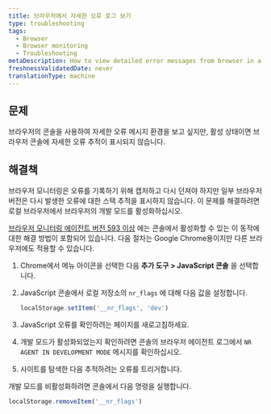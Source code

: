 ```yaml
---
title: 브라우저에서 자세한 오류 로그 보기
type: troubleshooting
tags:
  - Browser
  - Browser monitoring
  - Troubleshooting
metaDescription: How to view detailed error messages from browser in a Google Chrome console or other browsers.
freshnessValidatedDate: never
translationType: machine
---
```


## 문제

브라우저의 콘솔을 사용하여 자세한 오류 메시지 환경을 보고 싶지만, <InlinePopover type="browser"/>활성 상태이면 브라우저 콘솔에 자세한 오류 추적이 표시되지 않습니다.

## 해결책

브라우저 모니터링은 오류를 기록하기 위해 캡처하고 다시 던져야 하지만 일부 브라우저 버전은 다시 발생한 오류에 대한 스택 추적을 표시하지 않습니다. 이 문제를 해결하려면 로컬 브라우저에서 브라우저의 개발 모드를 활성화하십시오.

[브라우저 모니터링 에이전트 버전 593 이상](/docs/release-notes/new-relic-browser-release-notes/browser-agent-release-notes) 에는 콘솔에서 활성화할 수 있는 이 동작에 대한 해결 방법이 포함되어 있습니다. 다음 절차는 Google Chrome용이지만 다른 브라우저에도 적용할 수 있습니다.

1. Chrome에서 메뉴 아이콘을 선택한 다음 **추가 도구 > JavaScript 콘솔** 을 선택합니다.

2. JavaScript 콘솔에서 로컬 저장소의 `nr_flags` 에 대해 다음 값을 설정합니다.

   ```js
   localStorage.setItem('__nr_flags', 'dev')
   ```

3. JavaScript 오류를 확인하려는 페이지를 새로고침하세요.

4. 개발 모드가 활성화되었는지 확인하려면 콘솔의 브라우저 에이전트 로그에서 `NR AGENT IN DEVELOPMENT MODE` 메시지를 확인하십시오.

5. 사이트를 탐색한 다음 추적하려는 오류를 트리거합니다.

개발 모드를 비활성화하려면 콘솔에서 다음 명령을 실행합니다.

```js
localStorage.removeItem('__nr_flags')
```